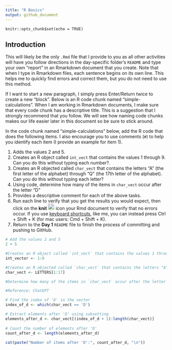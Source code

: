 ```yaml
---
title: "R Basics"
output: github_document
---
```


```global-options
knitr::opts_chunk$set(echo = TRUE)
```

## Introduction

This will likely be the only `.Rmd` file that I provide to you as all other activities will have you follow directions in the day-specific folder's `README` and type your own "report" in an Rmarkdown document that you create.
Note that when I type in Rmarkdown files, each sentence begins on its own line.
This helps me to quickly find errors and correct them, but you do not need to use this method.

If I want to start a new paragraph, I simply press Enter/Return twice to create a new "block".
Below is an R code chunk named "simple-calculations".
When I am working in Rmarkdown documents, I make sure that every code chunk has a descriptive title.
This is a suggestion that I strongly recommend that you follow.
We will see how naming code chunks makes our life easier later in this document so be sure to stick around.

In the code chunk named "simple-calculations" below, add the R code that does the following items.
I also encourage you to use comments (`#`) to help you identify each item (I provide an example for item 1).

1. Adds the values 2 and 5.
2. Creates an R object called `int_vect` that contains the values 1 through 9. Can you do this without typing each number?.
3. Creates an R objected called `char_vect` that contains the letters "A" (the first letter of the alphabet) through "Q" (the 17th letter of the alphabet). Can you do this without typing each letter?
4. Using code, determine how many of the items in `char_vect` occur after the letter "D"
5. Provides a descriptive comment for each of the above tasks.
6. Run each line to verify that you get the results you would expect, then click on the **knit** <img src="../README-img/knit-icon.png" alt="knit" width = "20"/> icon your Rmd document to verify that no errors occur.
  If you use [keyboard shortcuts](https://support.posit.co/hc/en-us/articles/200711853-Keyboard-Shortcuts-in-the-RStudio-IDE), like me, you can instead press Ctrl + Shift + K (for mac users: Cmd + Shift + K).
7. Return to the **Day 1** `README` file to finish the process of committing and pushing to GitHub.

```r
# Add the values 2 and 5
2 + 5
```
```r
#Creates an R object called `int_vect` that contains the values 1 through 9
int_vector <- 1:9
```

```r
#Creates an R objected called `char_vect` that contains the letters "A" (the first letter of the alphabet) through "Q" (the 17th letter of the alphabet).
char_vect <- LETTERS[1:17]
```


```r
#Determine how many of the items in `char_vect` occur after the letter "D"

#Reference: ChatGPT

# Find the index of 'D' in the vector
index_of_d <- which(char_vect == 'D')

# Extract elements after 'D' using subsetting
elements_after_d <- char_vect[(index_of_d + 1):length(char_vect)]
  
# Count the number of elements after 'D'
count_after_d <- length(elements_after_d)
  
cat(paste("Number of items after 'D':", count_after_d, "\n"))

```